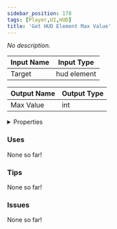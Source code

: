 ```yaml
---
sidebar_position: 178
tags: [Player,UI,HUD]
title: 'Get HUD Element Max Value'
---
```


*No description.*




<EsbSvg />

| Input Name | Input Type |
|-----------|-----------|
| Target | hud element |

| Output Name | Output Type |
|-----------|-----------|
| Max Value | int |


<details>
  <summary>Properties</summary>
  <div>
    <div>
    <table>
      <thead>
        <tr>
          <th>Is beta required?</th>
          <th>❌</th>
        </tr>
        <tr>
          <th>Is this chip a trolling risk?</th>
          <th>❌</th>
        </tr>
        <tr>
          <th>Is this chip a role assignment risk?</th>
          <th>❌</th>
        </tr>
        <tr>
          <th>Chip UUID</th>
          <th>f59d4537-e8b4-4d19-b29f-d5203ce562af</th>
        </tr>
      </thead>
    </table>
    </div>
  </div>
</details>

### Uses

None so far!

### Tips

None so far!

### Issues

None so far!